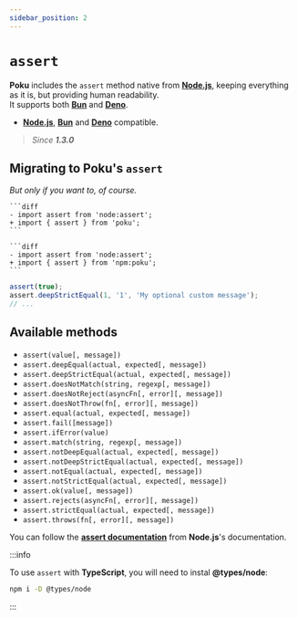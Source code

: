```yaml
---
sidebar_position: 2
---
```



# `assert`

**Poku** includes the `assert` method native from [**Node.js**][node-version-url], keeping everything as it is, but providing human readability.<br/>
It supports both [**Bun**][bun-version-url] and [**Deno**][deno-version-url].

[node-version-url]: https://github.com/nodejs/node
[bun-version-url]: https://github.com/oven-sh/bun
[deno-version-url]: https://github.com/denoland/deno

- [**Node.js**][node-version-url], [**Bun**][bun-version-url] and [**Deno**][deno-version-url] compatible.

> _Since **1.3.0**_

## Migrating to **Poku**'s `assert`

_But only if you want to, of course._

<Tabs>
  <TabItem default value='Node.js, TypeScript (Node.js) and Bun'>
      
    ```diff
    - import assert from 'node:assert';
    + import { assert } from 'poku';
    ```

  </TabItem>
  <TabItem value='Deno'>
  
    ```diff
    - import assert from 'node:assert';
    + import { assert } from 'npm:poku';
    ```

  </TabItem>
</Tabs>

```ts
assert(true);
assert.deepStrictEqual(1, '1', 'My optional custom message');
// ...
```

## Available methods

- `assert(value[, message])`
- `assert.deepEqual(actual, expected[, message])`
- `assert.deepStrictEqual(actual, expected[, message])`
- `assert.doesNotMatch(string, regexp[, message])`
- `assert.doesNotReject(asyncFn[, error][, message])`
- `assert.doesNotThrow(fn[, error][, message])`
- `assert.equal(actual, expected[, message])`
- `assert.fail([message])`
- `assert.ifError(value)`
- `assert.match(string, regexp[, message])`
- `assert.notDeepEqual(actual, expected[, message])`
- `assert.notDeepStrictEqual(actual, expected[, message])`
- `assert.notEqual(actual, expected[, message])`
- `assert.notStrictEqual(actual, expected[, message])`
- `assert.ok(value[, message])`
- `assert.rejects(asyncFn[, error][, message])`
- `assert.strictEqual(actual, expected[, message])`
- `assert.throws(fn[, error][, message])`

You can follow the [**assert documentation**](https://nodejs.org/api/assert.html) from **Node.js**'s documentation.

:::info

To use `assert` with **TypeScript**, you will need to instal **@types/node**:

```bash
npm i -D @types/node
```

:::
